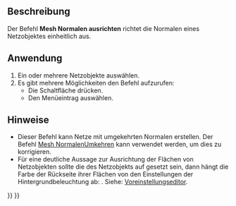 <languages/>

{{Docnav/de
|[[Mesh_VertexCurvature/de|Knotenkrümmung]]
|[[Mesh_FlipNormals/de|Normalen umdrehen]]
|[[Mesh_Workbench/de|Mesh]]
|IconL=Mesh_VertexCurvature.svg
|IconR=Mesh_FlipNormals.svg
|IconC=Workbench_Mesh.svg
}}

{{GuiCommand/de
|Name=Mesh HarmonizeNormals
|Name/de=Mesh NormalenAusrichten
|MenuLocation=Netze → Normalen ausrichten
|Workbenches=[[Mesh_Workbench/de|Mesh]]
|SeeAlso=[[Mesh_FlipNormals/de|Mesh Normalen umkehren]]
}}

<span id="Description"></span>
==Beschreibung==

Der Befehl '''Mesh Normalen ausrichten''' richtet die Normalen eines Netzobjektes einheitlich aus.

<span id="Usage"></span>
==Anwendung==

# Ein oder mehrere Netzobjekte auswählen.
# Es gibt mehrere Möglichkeiten den Befehl aufzurufen:
#* Die Schaltfläche {{Button|[[Image:Mesh_HarmonizeNormals.svg|16px]] [[Mesh_HarmonizeNormals/de|Mesh Normalen ausrichten]]}} drücken.
#* Den Menüeintrag {{MenuCommand|Netze → [[Image:Mesh_HarmonizeNormals.svg|16px]] Normalen ausrichten}} auswählen.

<span id="Notes"></span>
==Hinweise==

<div class="mw-translate-fuzzy">
* Dieser Befehl kann Netze mit umgekehrten Normalen erstellen. Der Befehl [[Mesh_FlipNormals/de|Mesh NormalenUmkehren]] kann verwendet werden, um dies zu korrigieren.
* Für eine deutliche Aussage zur Ausrichtung der Flächen von Netzobjekten sollte die {{PropertyView/de|Lighting}}  des Netzobjekts auf {{Value|One side}} gesetzt sein, dann hängt die Farbe der Rückseite ihrer Flächen von den Einstellungen der Hintergrundbeleuchtung ab: {{MenuCommand|Bearbeiten → Einstellungen... → Anzeige → 3D-Viewer → Farbe der Hintergrundbeleuchtung - Intensität}}. Siehe: [[Preferences_Editor/de#3D-Viewer|Voreinstellungseditor]].
</div>


{{Docnav/de
|[[Mesh_VertexCurvature/de|Knotenkrümmung]]
|[[Mesh_FlipNormals/de|Normalen umdrehen]]
|[[Mesh_Workbench/de|Mesh]]
|IconL=Mesh_VertexCurvature.svg
|IconR=Mesh_FlipNormals.svg
|IconC=Workbench_Mesh.svg
}}

{{Mesh Tools navi{{#translation:}}}}
{{Userdocnavi{{#translation:}}}}
{{clear}}